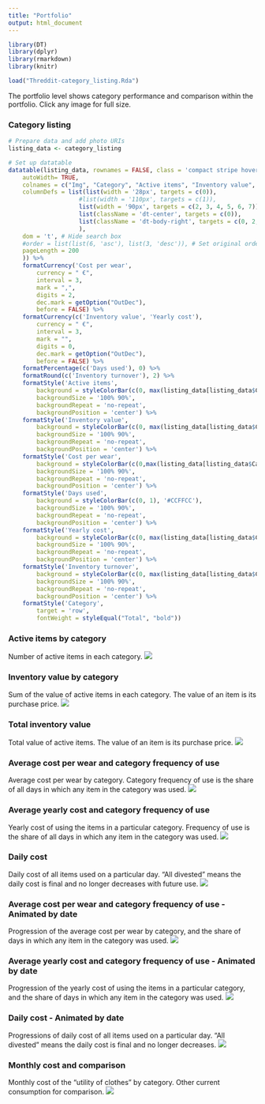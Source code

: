```yaml
---
title: "Portfolio"
output: html_document
---
```


```r
library(DT)
library(dplyr)
library(rmarkdown)
library(knitr)

load("Threddit-category_listing.Rda")
```

The portfolio level shows category performance and comparison within the portfolio. Click any image for full size.

### Category listing

```r

# Prepare data and add photo URIs 
listing_data <- category_listing

# Set up datatable
datatable(listing_data, rownames = FALSE, class = 'compact stripe hover row-border order-column', escape = FALSE, options = list(
    autoWidth= TRUE,
    colnames = c("Img", "Category", "Active items", "Inventory value", "Cost per wear", "Days used", "Yearly cost", "Inventory turnover"),
    columnDefs = list(list(width = '28px', targets = c(0)),
                    #list(width = '110px', targets = c(1)),
                    list(width = '90px', targets = c(2, 3, 4, 5, 6, 7)),
                    list(className = 'dt-center', targets = c(0)),
                    list(className = 'dt-body-right', targets = c(0, 2, 3, 4, 5, 6, 7))
                    ),
    dom = 't', # Hide search box
    #order = list(list(6, 'asc'), list(3, 'desc')), # Set original ordering
    pageLength = 200
    )) %>%
    formatCurrency('Cost per wear',
        currency = " €",
        interval = 3,
        mark = ",",
        digits = 2,
        dec.mark = getOption("OutDec"),
        before = FALSE) %>%
    formatCurrency(c('Inventory value', 'Yearly cost'),
        currency = " €",
        interval = 3,
        mark = "",
        digits = 0,
        dec.mark = getOption("OutDec"),
        before = FALSE) %>%
    formatPercentage(c('Days used'), 0) %>%
    formatRound(c('Inventory turnover'), 2) %>%
    formatStyle('Active items',
        background = styleColorBar(c(0, max(listing_data[listing_data$Category != "Total",]$'Active items')), '#E0E0E0'),
        backgroundSize = '100% 90%',
        backgroundRepeat = 'no-repeat',
        backgroundPosition = 'center') %>%
    formatStyle('Inventory value',
        background = styleColorBar(c(0, max(listing_data[listing_data$Category != "Total",]$'Inventory value')), '#CCE5FF'),
        backgroundSize = '100% 90%',
        backgroundRepeat = 'no-repeat',
        backgroundPosition = 'center') %>%
    formatStyle('Cost per wear',
        background = styleColorBar(c(0,max(listing_data[listing_data$Category != "Total",]$'Cost per wear')), '#FFCCCC'),
        backgroundSize = '100% 90%',
        backgroundRepeat = 'no-repeat',
        backgroundPosition = 'center') %>%
    formatStyle('Days used',
        background = styleColorBar(c(0, 1), '#CCFFCC'),
        backgroundSize = '100% 90%',
        backgroundRepeat = 'no-repeat',
        backgroundPosition = 'center') %>%
    formatStyle('Yearly cost',
        background = styleColorBar(c(0, max(listing_data[listing_data$Category != "Total",]$'Yearly cost')), '#FFCCCC'),
        backgroundSize = '100% 90%',
        backgroundRepeat = 'no-repeat',
        backgroundPosition = 'center') %>%
    formatStyle('Inventory turnover',
        background = styleColorBar(c(0, max(listing_data[listing_data$Category != "Total",]$'Inventory turnover')), '#E0E0E0'),
        backgroundSize = '100% 90%',
        backgroundRepeat = 'no-repeat',
        backgroundPosition = 'center') %>%
    formatStyle('Category',
        target = 'row',
        fontWeight = styleEqual("Total", "bold"))
```

### Active items by category
Number of active items in each category. 
[![](https://www.dropbox.com/s/uvxzeospt4ebjjc/Portfolio-Inventory-Item_count.png?raw=1)](https://www.dropbox.com/s/uvxzeospt4ebjjc/Portfolio-Inventory-Item_count.png?raw=1){target="_blank"}

### Inventory value by category
Sum of the value of active items in each category. The value of an item is its purchase price.
[![](https://www.dropbox.com/s/xcb5b41e6sv9zl9/Portfolio-Inventory-Value_by_category.png?raw=1)](https://www.dropbox.com/s/xcb5b41e6sv9zl9/Portfolio-Inventory-Value_by_category.png?raw=1){target="_blank"}

### Total inventory value
Total value of active items. The value of an item is its purchase price.
[![](https://www.dropbox.com/s/i91gx3qsranc89f/Portfolio-Inventory-Value_stacked.png?raw=1)](https://www.dropbox.com/s/i91gx3qsranc89f/Portfolio-Inventory-Value_stacked.png?raw=1){target="_blank"}

### Average cost per wear and category frequency of use
Average cost per wear by category. Category frequency of use is the share of all days in which any item in the category was used.
[![](https://www.dropbox.com/s/x5fo1rr6kh4aix7/Portfolio-Daily_cost_and_Category_use.png?raw=1)](https://www.dropbox.com/s/x5fo1rr6kh4aix7/Portfolio-Daily_cost_and_Category_use.png?raw=1){target="_blank"}

### Average yearly cost and category frequency of use
Yearly cost of using the items in a particular category. Frequency of use is the share of all days in which any item in the category was used. 
[![](https://www.dropbox.com/s/t975jd3i4c7ngn0/Portfolio-Yearly_cost_and_Category_use.png?raw=1)](https://www.dropbox.com/s/t975jd3i4c7ngn0/Portfolio-Yearly_cost_and_Category_use.png?raw=1){target="_blank"}

### Daily cost
Daily cost of all items used on a particular day. "All divested" means the daily cost is final and no longer decreases with future use.
[![](https://www.dropbox.com/s/mq2hw7pyeyu94s7/Portfolio-Daily_cost-plot.png?raw=1)](https://www.dropbox.com/s/mq2hw7pyeyu94s7/Portfolio-Daily_cost-plot.png?raw=1){target="_blank"}

### Average cost per wear and category frequency of use - Animated by date
Progression of the average cost per wear by category, and the share of days in which any item in the category was used.
![](https://www.dropbox.com/s/2pani5pr467ot9g/Portfolio-Daily_cost_and_Category_use-animation.gif?raw=1)

### Average yearly cost and category frequency of use - Animated by date
Progression of the yearly cost of using the items in a particular category, and the share of days in which any item in the category was used.
![](https://www.dropbox.com/s/mxsxvkblyt89w39/Portfolio-Yearly_cost_and_Category_use-animation.gif?raw=1)

### Daily cost - Animated by date
Progressions of daily cost of all items used on a particular day. "All divested" means the daily cost is final and no longer decreases.
![](https://www.dropbox.com/s/3bq0xd1z2p1cvah/Portfolio-Daily_cost-animation.gif?raw=1)

### Monthly cost and comparison
Monthly cost of the "utility of clothes" by category. Other current consumption for comparison.
[![](https://www.dropbox.com/s/9l081dlhhcspg2e/Portfolio-Monthly_cost_and_Category_use-image.png?raw=1)](https://www.dropbox.com/s/9l081dlhhcspg2e/Portfolio-Monthly_cost_and_Category_use-image.png?raw=1){target="_blank"}








